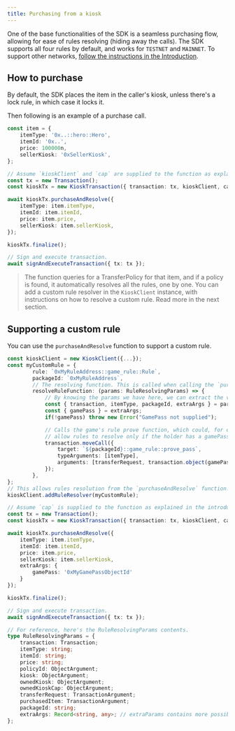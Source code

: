 ```yaml
---
title: Purchasing from a kiosk
---
```


One of the base functionalities of the SDK is a seamless purchasing flow, allowing for ease of rules
resolving (hiding away the calls). The SDK supports all four rules by default, and works for
`TESTNET` and `MAINNET`. To support other networks,
[follow the instructions in the Introduction](../introduction#using-kioskclient-on-devnet-or-localnet).

## How to purchase

By default, the SDK places the item in the caller's kiosk, unless there's a lock rule, in which case
it locks it.

Then following is an example of a purchase call.

```typescript
const item = {
	itemType: '0x..::hero::Hero',
	itemId: '0x..',
	price: 100000n,
	sellerKiosk: '0xSellerKiosk',
};

// Assume `kioskClient` and `cap` are supplied to the function as explained in the previous section.
const tx = new Transaction();
const kioskTx = new KioskTransaction({ transaction: tx, kioskClient, cap });

await kioskTx.purchaseAndResolve({
	itemType: item.itemType,
	itemId: item.itemId,
	price: item.price,
	sellerKiosk: item.sellerKiosk,
});

kioskTx.finalize();

// Sign and execute transaction.
await signAndExecuteTransaction({ tx: tx });
```

> The function queries for a TransferPolicy for that item, and if a policy is found, it
> automatically resolves all the rules, one by one. You can add a custom rule resolver in the
> `KioskClient` instance, with instructions on how to resolve a custom rule. Read more in the next
> section.

## Supporting a custom rule

You can use the `purchaseAndResolve` function to support a custom rule.

```typescript
const kioskClient = new KioskClient({...});
const myCustomRule = {
		rule: `0xMyRuleAddress::game_rule::Rule`,
		packageId: `0xMyRuleAddress`,
        // The resolving function. This is called when calling the `purchaseAndResolve`.
		resolveRuleFunction: (params: RuleResolvingParams) => {
            // By knowing the params we have here, we can extract the variables we need to resolve this rule.
            const { transaction, itemType, packageId, extraArgs } = params;
            const { gamePass } = extraArgs;
            if(!gamePass) throw new Error("GamePass not supplied");

            // Calls the game's rule prove function, which could, for example
            // allow rules to resolve only if the holder has a gamePass object.
            transaction.moveCall({
                target: `${packageId}::game_rule::prove_pass`,
                typeArguments: [itemType],
                arguments: [transferRequest, transaction.object(gamePass)],
            });
        },
};
// This allows rules resolution from the `purchaseAndResolve` function.
kioskClient.addRuleResolver(myCustomRule);

// Assume `cap` is supplied to the function as explained in the introduction section.
const tx = new Transaction();
const kioskTx = new KioskTransaction({ transaction: tx, kioskClient, cap });

await kioskTx.purchaseAndResolve({
	itemType: item.itemType,
	itemId: item.itemId,
	price: item.price,
	sellerKiosk: item.sellerKiosk,
	extraArgs: {
		gamePass: '0xMyGamePassObjectId'
	}
});

kioskTx.finalize();

// Sign and execute transaction.
await signAndExecuteTransaction({ tx: tx });
```

```typescript
// For reference, here's the RuleResolvingParams contents.
type RuleResolvingParams = {
	transaction: Transaction;
	itemType: string;
	itemId: string;
	price: string;
	policyId: ObjectArgument;
	kiosk: ObjectArgument;
	ownedKiosk: ObjectArgument;
	ownedKioskCap: ObjectArgument;
	transferRequest: TransactionArgument;
	purchasedItem: TransactionArgument;
	packageId: string;
	extraArgs: Record<string, any>; // extraParams contains more possible {key, values} to pass for custom rules.
};
```
